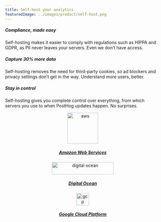```yaml
---
title: Self-host your analytics
featuredImage: ../images/product/self-host.png
---
```


<Section
    divider={false}
    title="Host your own analytics to keep user data private and avoid relying on third-parties or their cookies."
    size="full"
    cols={3}
>
    <div>
        <h5>Compliance, made easy</h5>
        <p>
            Self-hosting makes it easier to comply with regulations such as HIPPA and GDPR, as PII never leaves your servers. Even we don’t have access.
        </p>
    </div>
    <div>
        <h5>Capture 30% more data</h5>
        <p>Self-hosting removes the need for third-party cookies, so ad blockers and privacy settings don’t get in the way. Understand more users, better.</p>
    </div>
    <div>
        <h5>Stay in control</h5>
        <p>Self-hosting gives you complete control over everything, from which servers you use to when PostHog updates happen. No surprises.</p>
    </div>
</Section>

<Section divider={false}>
    <Quote
        imageSource="/images/customers/tiffany.png"
        size="md"
        name="Tiffany Wong"
        title="Co-founder, Pry"
        quote={`“Hosting on our infrastructure was easy and means our data is safe and shared with as few platforms as possible. This is important, as we often deal with sensitive data.”`}
    />
</Section>

<Section
    divider={false}
    title="Deployment options"
    size="full"
    cols={3}
>
    <div>
        <center><img src="/images/deploy/install-aws.svg" alt="aws" width="100" height="100" />
        <h5><a href="/docs/self-host/deploy/aws">Amazon Web Services</a></h5></center>
    </div>
    <div>
        <center><img src="/images/deploy/digital-ocean-logo.png" width="200" height="40" alt="digital ocean"/>
        <h5><a href="/docs/self-host/deploy/digital-ocean">Digital Ocean</a></h5></center>
    </div>
    <div>
        <center><img src="/images/deploy/google-cloud.png" width="auto" height="40" alt="gcp"/>
        <h5><a href="/docs/self-host/deploy/gcp">Google Cloud Platform</a></h5></center>
    </div>
</Section>


